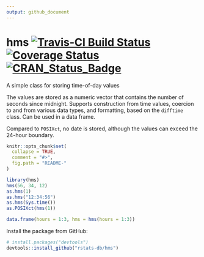 ```yaml
---
output: github_document
---
```


# hms [![Travis-CI Build Status](https://travis-ci.org/rstats-db/hms.svg?branch=master)](https://travis-ci.org/rstats-db/hms) [![Coverage Status](https://img.shields.io/codecov/c/github/rstats-db/hms/master.svg)](https://codecov.io/github/rstats-db/hms?branch=master) [![CRAN_Status_Badge](http://www.r-pkg.org/badges/version/hms)](https://cran.r-project.org/package=hms)

A simple class for storing time-of-day values

The values are stored as a numeric vector that contains the number of seconds
since midnight.  Supports construction from time values, coercion to and from
various data types, and formatting, based on the `difftime` class.  Can be
used in a data frame.

Compared to `POSIXct`, no date is stored, although the values can exceed
the 24-hour boundary.

```r
knitr::opts_chunk$set(
  collapse = TRUE,
  comment = "#>",
  fig.path = "README-"
)
```

```r
library(hms)
hms(56, 34, 12)
as.hms(1)
as.hms("12:34:56")
as.hms(Sys.time())
as.POSIXct(hms(1))

data.frame(hours = 1:3, hms = hms(hours = 1:3))
```

Install the package from GitHub:

```r
# install.packages("devtools")
devtools::install_github("rstats-db/hms")
```
